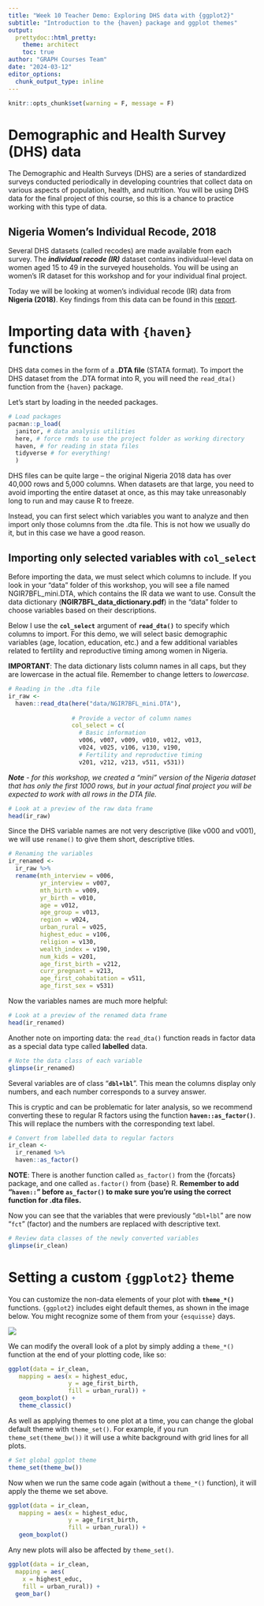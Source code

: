 ```yaml
---
title: "Week 10 Teacher Demo: Exploring DHS data with {ggplot2}"
subtitle: "Introduction to the {haven} package and ggplot themes"
output:
  prettydoc::html_pretty:
    theme: architect
    toc: true
author: "GRAPH Courses Team"
date: "2024-03-12"
editor_options: 
  chunk_output_type: inline
---
```


```r
knitr::opts_chunk$set(warning = F, message = F)
```

# Demographic and Health Survey (DHS) data

The Demographic and Health Surveys (DHS) are a series of standardized surveys conducted periodically in developing countries that collect data on various aspects of population, health, and nutrition. You will be using DHS data for the final project of this course, so this is a chance to practice working with this type of data.

## Nigeria Women's Individual Recode, 2018

Several DHS datasets (called recodes) are made available from each survey. The ***individual recode (IR)*** dataset contains individual-level data on women aged 15 to 49 in the surveyed households. You will be using an women's IR dataset for this workshop and for your individual final project.

Today we will be looking at women's individual recode (IR) data from **Nigeria (2018)**. Key findings from this data can be found in this [report](https://drive.google.com/file/d/10pp9O9EJZvideynYyANqJtBCsN_vNQjs/view).

# Importing data with `{haven}` functions

DHS data comes in the form of a **.DTA file** (STATA format). To import the DHS dataset from the .DTA format into R, you will need the `read_dta()` function from the `{haven}` package.

Let's start by loading in the needed packages.

```r
# Load packages
pacman::p_load(
  janitor, # data analysis utilities
  here, # force rmds to use the project folder as working directory
  haven, # for reading in stata files
  tidyverse # for everything!
  )
```

DHS files can be quite large -- the original Nigeria 2018 data has over 40,000 rows and 5,000 columns. When datasets are that large, you need to avoid importing the entire dataset at once, as this may take unreasonably long to run and may cause R to freeze.

Instead, you can first select which variables you want to analyze and then import only those columns from the .dta file. This is not how we usually do it, but in this case we have a good reason.

## Importing only selected variables with `col_select`

Before importing the data, we must select which columns to include. If you look in your "data" folder of this workshop, you will see a file named NGIR7BFL_mini.DTA, which contains the IR data we want to use. Consult the data dictionary (**NGIR7BFL_data_dictionary.pdf**) in the "data" folder to choose variables based on their descriptions.

Below I use the **`col_select`** argument of **`read_dta()`** to specify which columns to import. For this demo, we will select basic demographic variables (age, location, education, etc.) and a few additional variables related to fertility and reproductive timing among women in Nigeria.

**IMPORTANT**: The data dictionary lists column names in all caps, but they are lowercase in the actual file. Remember to change letters to *lowercase*.

```r
# Reading in the .dta file
ir_raw <- 
  haven::read_dta(here("data/NGIR7BFL_mini.DTA"),
                  
                  # Provide a vector of column names
                  col_select = c(
                    # Basic information
                    v006, v007, v009, v010, v012, v013, 
                    v024, v025, v106, v130, v190,   
                    # Fertility and reproductive timing
                    v201, v212, v213, v511, v531))
```

***Note** - for this workshop, we created a "mini" version of the Nigeria dataset that has only the first 1000 rows, but in your actual final project you will be expected to work with all rows in the DTA file.*

```r
# Look at a preview of the raw data frame
head(ir_raw)
```

Since the DHS variable names are not very descriptive (like v000 and v001), we will use `rename()` to give them short, descriptive titles.

```r
# Renaming the variables
ir_renamed <- 
  ir_raw %>% 
  rename(mth_interview = v006,
         yr_interview = v007,
         mth_birth = v009,
         yr_birth = v010,
         age = v012,
         age_group = v013,
         region = v024,
         urban_rural = v025,
         highest_educ = v106,
         religion = v130,
         wealth_index = v190,
         num_kids = v201,
         age_first_birth = v212,
         curr_pregnant = v213,
         age_first_cohabitation = v511,
         age_first_sex = v531)
```

Now the variables names are much more helpful:

```r
# Look at a preview of the renamed data frame
head(ir_renamed)
```

Another note on importing data: the `read_dta()` function reads in factor data as a special data type called **labelled** data.

```r
# Note the data class of each variable
glimpse(ir_renamed)
```

Several variables are of class "**`dbl+lbl`**". This mean the columns display only numbers, and each number corresponds to a survey answer.

This is cryptic and can be problematic for later analysis, so we recommend converting these to regular R factors using the function **`haven::as_factor()`**. This will replace the numbers with the corresponding text label.

```r
# Convert from labelled data to regular factors
ir_clean <- 
  ir_renamed %>% 
  haven::as_factor()
```

**NOTE**: There is another function called `as_factor()` from the {forcats} package, and one called `as.factor()` from {base} R. **Remember to add "`haven::`" before `as_factor()` to make sure you're using the correct function for .dta files.**

Now you can see that the variables that were previously "`dbl+lbl`" are now "`fct`" (factor) and the numbers are replaced with descriptive text.

```r
# Review data classes of the newly converted variables
glimpse(ir_clean)
```

# Setting a custom `{ggplot2}` theme

You can customize the non-data elements of your plot with **`theme_*()`** functions. `{ggplot2}` includes eight default themes, as shown in the image below. You might recognize some of them from your `{esquisse}` days.

![](images/visualization_themes.png) 

We can modify the overall look of a plot by simply adding a `theme_*()` function at the end of your plotting code, like so:

```r
ggplot(data = ir_clean,
   mapping = aes(x = highest_educ, 
                 y = age_first_birth, 
                 fill = urban_rural)) +
   geom_boxplot() +
   theme_classic()
```

As well as applying themes to one plot at a time, you can change the global default theme with `theme_set()`. For example, if you run `theme_set(theme_bw())` it will use a white background with grid lines for all plots.

```r
# Set global ggplot theme
theme_set(theme_bw())
```

Now when we run the same code again (without a `theme_*()` function), it will apply the theme we set above.

```r
ggplot(data = ir_clean,
   mapping = aes(x = highest_educ, 
                 y = age_first_birth, 
                 fill = urban_rural)) +
   geom_boxplot()
```

Any new plots will also be affected by `theme_set()`.

```r
ggplot(data = ir_clean,
  mapping = aes(
    x = highest_educ,
    fill = urban_rural)) +
  geom_bar()
```
